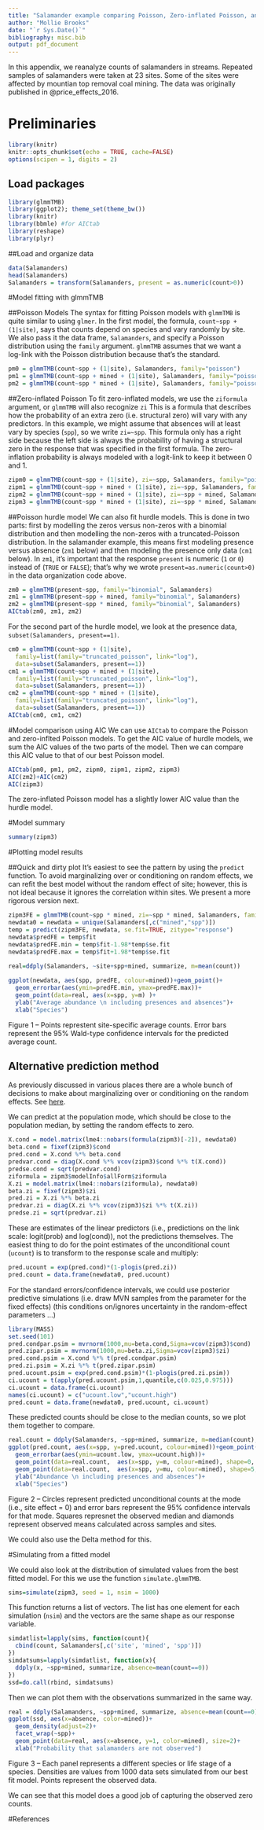 ```yaml
---
title: "Salamander example comparing Poisson, Zero-inflated Poisson, and Hurdle models"
author: "Mollie Brooks"
date: "`r Sys.Date()`"
bibliography: misc.bib
output: pdf_document
---
```

In this appendix, we reanalyze counts of salamanders in streams. Repeated samples of salamanders were taken at 23 sites. Some of the sites were affected by mountian top removal coal mining.
The data was originally published in @price_effects_2016.

# Preliminaries
```r
library(knitr)
knitr::opts_chunk$set(echo = TRUE, cache=FALSE)
options(scipen = 1, digits = 2)
```

## Load packages
```r
library(glmmTMB)
library(ggplot2); theme_set(theme_bw())
library(knitr)
library(bbmle) #for AICtab
library(reshape)
library(plyr)
```

##Load and organize data
```r
data(Salamanders)
head(Salamanders)
Salamanders = transform(Salamanders, present = as.numeric(count>0))
```
#Model fitting with glmmTMB

##Poisson Models
The syntax for fitting Poisson models with `glmmTMB` is quite similar to using `glmer`. In the first model, the formula, `count~spp + (1|site)`, says that counts depend on species and vary randomly by site. We also pass it the data frame, `Salamanders`, and specify a Poisson distribution using the `family` argument. `glmmTMB` assumes that we want a log-link with the Poisson distribution because that's the standard.

```r
pm0 = glmmTMB(count~spp + (1|site), Salamanders, family="poisson")
pm1 = glmmTMB(count~spp + mined + (1|site), Salamanders, family="poisson")
pm2 = glmmTMB(count~spp * mined + (1|site), Salamanders, family="poisson")
```

##Zero-inflated Poisson
To fit zero-inflated models, we use the `ziformula` argument, or `glmmTMB` will also recognize `zi` This is a formula that describes how the probability of an extra zero (i.e. structural zero) will vary with any predictors. In this example, we might assume that absences will at least vary by species (`spp`), so we write `zi=~spp`. This formula only has a right side because the left side is always the probability of having a structural zero in the response that was specified in the first formula. The zero-inflation probability is always modeled with a logit-link to keep it between 0 and 1.

```r
zipm0 = glmmTMB(count~spp + (1|site), zi=~spp, Salamanders, family="poisson")
zipm1 = glmmTMB(count~spp + mined + (1|site), zi=~spp, Salamanders, family="poisson")
zipm2 = glmmTMB(count~spp + mined + (1|site), zi=~spp + mined, Salamanders, family="poisson")
zipm3 = glmmTMB(count~spp * mined + (1|site), zi=~spp * mined, Salamanders, family="poisson")
```

##Poisson hurdle model
We can also fit hurdle models. This is done in two parts: first by modelling the zeros versus non-zeros with a binomial distribution and then modelling the non-zeros with a truncated-Poisson distribution. In the salamander example, this means first modeling presence versus absence (`zm1` below) and then modeling the presence only data (`cm1` below). In `zm1`, it's important that the response `present` is numeric (`1` or `0`) instead of (`TRUE` or `FALSE`); that's why we wrote `present=as.numeric(count>0)` in the data organization code above.

```r
zm0 = glmmTMB(present~spp, family="binomial", Salamanders)
zm1 = glmmTMB(present~spp + mined, family="binomial", Salamanders)
zm2 = glmmTMB(present~spp * mined, family="binomial", Salamanders)
AICtab(zm0, zm1, zm2)
```

For the second part of the hurdle model, we look at the presence data, `subset(Salamanders, present==1)`.
```r
cm0 = glmmTMB(count~spp + (1|site), 
  family=list(family="truncated_poisson", link="log"), 
  data=subset(Salamanders, present==1))
cm1 = glmmTMB(count~spp + mined + (1|site), 
  family=list(family="truncated_poisson", link="log"), 
  data=subset(Salamanders, present==1))
cm2 = glmmTMB(count~spp * mined + (1|site), 
  family=list(family="truncated_poisson", link="log"), 
  data=subset(Salamanders, present==1))
AICtab(cm0, cm1, cm2)
```

#Model comparison using AIC
We can use `AICtab` to compare the Poisson and zero-inflted Poisson models. To get the AIC value of hurdle models, we sum the AIC values of the two parts of the model. Then we can compare this AIC value to that of our best Poisson model.
```r
AICtab(pm0, pm1, pm2, zipm0, zipm1, zipm2, zipm3)
AIC(zm2)+AIC(cm2)
AIC(zipm3)
```
The zero-inflated Poisson model has a slightly lower AIC value than the hurdle model.

#Model summary
```r
summary(zipm3)
```

#Plotting model results

##Quick and dirty plot
It's easiest to see the pattern by using the `predict` function. To avoid marginalizing over or conditioning on random effects, we can refit the best model without the random effect of site; however, this is not ideal because it ignores the correlation within sites. We present a more rigorous version next.

```r
zipm3FE = glmmTMB(count~spp * mined, zi=~spp * mined, Salamanders, family="poisson")
newdata0 = newdata = unique(Salamanders[,c("mined","spp")])
temp = predict(zipm3FE, newdata, se.fit=TRUE, zitype="response")
newdata$predFE = temp$fit
newdata$predFE.min = temp$fit-1.98*temp$se.fit
newdata$predFE.max = temp$fit+1.98*temp$se.fit

real=ddply(Salamanders, ~site+spp+mined, summarize, m=mean(count))
  
ggplot(newdata, aes(spp, predFE, colour=mined))+geom_point()+
  geom_errorbar(aes(ymin=predFE.min, ymax=predFE.max))+
  geom_point(data=real, aes(x=spp, y=m) )+
  ylab("Average abundance \n including presences and absences")+
  xlab("Species")

``` 

Figure 1 -- Points represtent site-specific average counts. Error bars represent the 95% Wald-type confidence intervals for the predicted average count.

<!-- We can also get predicted probability of a structural zero using the argument `zitype="zprob"`. -->
<!-- ```{r zpred} -->
<!-- temp2 = predict(zipm3FE, newdata, se.fit=TRUE, zitype="zprob") -->
<!-- newdata$predZ = temp2$fit -->
<!-- newdata$predZ.min = temp2$fit-1.98*temp2$se.fit -->
<!-- newdata$predZ.max = temp2$fit+1.98*temp2$se.fit -->

<!-- real = ddply(Salamanders, ~site+spp+mined, summarize, absence=mean(count==0)) -->

<!-- ggplot(newdata, aes(spp, predZ, colour=mined))+geom_point()+ -->
<!--   geom_errorbar(aes(ymin=pmax(predZ.min,0), ymax=pmin(predZ.max,1)))+ -->
<!--   geom_point(data=real, aes(x=spp, y=absence) )+ -->
<!--   ylab("Probability of a structural zero") -->
<!-- ``` -->

## Alternative prediction method

As previously discussed in various places there are a whole bunch of decisions to make about marginalizing over or conditioning on the random effects. 
See [here](https://cran.r-project.org/web/packages/merTools/vignettes/Using_predictInterval.html).

We can predict at the population mode, which should be close to the population median, by setting the random effects to zero.

```r
X.cond = model.matrix(lme4::nobars(formula(zipm3)[-2]), newdata0)
beta.cond = fixef(zipm3)$cond
pred.cond = X.cond %*% beta.cond
predvar.cond = diag(X.cond %*% vcov(zipm3)$cond %*% t(X.cond))
predse.cond = sqrt(predvar.cond)
ziformula = zipm3$modelInfo$allForm$ziformula
X.zi = model.matrix(lme4::nobars(ziformula), newdata0)
beta.zi = fixef(zipm3)$zi
pred.zi = X.zi %*% beta.zi
predvar.zi = diag(X.zi %*% vcov(zipm3)$zi %*% t(X.zi))
predse.zi = sqrt(predvar.zi)
```

These are estimates of the linear predictors (i.e., predictions on the link scale: logit(prob) and log(cond)), not the predictions themselves.
The easiest thing to do for the point estimates of the unconditional count (`ucount`) is to transform to the response scale and multiply:

```r
pred.ucount = exp(pred.cond)*(1-plogis(pred.zi))
pred.count = data.frame(newdata0, pred.ucount)
```

For the standard errors/confidence intervals, we could use posterior predictive simulations (i.e. draw MVN samples from the parameter for the fixed effects) (this conditions on/ignores uncertainty in the random-effect parameters ...)

```r
library(MASS)
set.seed(101)
pred.condpar.psim = mvrnorm(1000,mu=beta.cond,Sigma=vcov(zipm3)$cond)
pred.zipar.psim = mvrnorm(1000,mu=beta.zi,Sigma=vcov(zipm3)$zi)
pred.cond.psim = X.cond %*% t(pred.condpar.psim)
pred.zi.psim = X.zi %*% t(pred.zipar.psim)
pred.ucount.psim = exp(pred.cond.psim)*(1-plogis(pred.zi.psim))
ci.ucount = t(apply(pred.ucount.psim,1,quantile,c(0.025,0.975)))
ci.ucount = data.frame(ci.ucount)
names(ci.ucount) = c("ucount.low","ucount.high")
pred.count = data.frame(newdata0, pred.ucount, ci.ucount)
```
These predicted counts should be close to the median counts, so we plot them together to compare.

```r
real.count = ddply(Salamanders, ~spp+mined, summarize, m=median(count), mu=mean(count))
ggplot(pred.count, aes(x=spp, y=pred.ucount, colour=mined))+geom_point(shape=1, size=2)+
  geom_errorbar(aes(ymin=ucount.low, ymax=ucount.high))+
  geom_point(data=real.count,  aes(x=spp, y=m, colour=mined), shape=0, size=2)+
  geom_point(data=real.count,  aes(x=spp, y=mu, colour=mined), shape=5, size=2)+
  ylab("Abundance \n including presences and absences")+
  xlab("Species")
```
Figure 2 -- Circles represent predicted unconditional counts at the mode (i.e., site effect = 0) and error bars represent the 95% confidence intervals for that mode. Squares represnet the observed median and diamonds represent observed means calculated across samples and sites.

We could also use the Delta method for this.

#Simulating from a fitted model

We could also look at the distribution of simulated values from the best fitted model. For this we use the function `simulate.glmmTMB`.
```r
sims=simulate(zipm3, seed = 1, nsim = 1000)
```

This function returns a list of vectors. The list has one element for each simulation (`nsim`) and the vectors are the same shape as our response variable. 

```r
simdatlist=lapply(sims, function(count){ 
  cbind(count, Salamanders[,c('site', 'mined', 'spp')])
})
simdatsums=lapply(simdatlist, function(x){
  ddply(x, ~spp+mined, summarize, absence=mean(count==0))
})
ssd=do.call(rbind, simdatsums)
```

Then we can plot them with the observations summarized in the same way.
```r
real = ddply(Salamanders, ~spp+mined, summarize, absence=mean(count==0))
ggplot(ssd, aes(x=absence, color=mined))+
  geom_density(adjust=2)+
  facet_wrap(~spp)+
  geom_point(data=real, aes(x=absence, y=1, color=mined), size=2)+
  xlab("Probability that salamanders are not observed")
```
Figure 3 -- Each panel represents a different species or life stage of a species. Densities are values from 1000 data sets simulated from our best fit model. Points represent the observed data.

We can see that this model does a good job of capturing the observed zero counts.

#References
